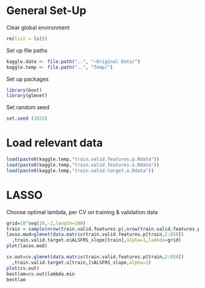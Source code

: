 # General Set-Up
Clear global environment

```r
rm(list = ls())
```

Set up file paths

```r
kaggle.data <- file.path("..", "~Original Data/")
kaggle.temp <- file.path("..", "Temp/")
```

Set up packages

```r
library(boot)
library(glmnet)
```

Set random seed

```r
set.seed (1825)
```

# Load relevant data

```r
load(paste0(kaggle.temp,"train.valid.features.p.Rdata"))
load(paste0(kaggle.temp,"train.valid.features.o.Rdata"))
load(paste0(kaggle.temp,"train.valid.target.o.Rdata"))
```

# LASSO
Choose optimal lambda, per CV on training & validation data

```r
grid=10^seq(10,-2,length=100)
train = sample(nrow(train.valid.features.p),nrow(train.valid.features.p)/2)
lasso.mod=glmnet(data.matrix(train.valid.features.p[train,2:858])
  ,train.valid.target.o$ALSFRS_slope[train],alpha=1,lambda=grid)
plot(lasso.mod)

cv.out=cv.glmnet(data.matrix(train.valid.features.p[train,2:858])
  ,train.valid.target.o[train,]$ALSFRS_slope,alpha=1)
plot(cv.out)
bestlam=cv.out$lambda.min
bestlam
```
